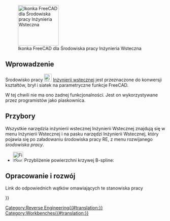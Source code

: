 <languages/>

{{Docnav/pl
|[[Points_Workbench/pl|środowisko pracy Punkty]]
|[[Robot_Workbench/pl|środowisko pracy Robot]]
|IconL=Workbench_Points.svg
|IconR=Workbench_Robot.svg
}}

[[Image:Workbench_Reverse_Engineering.svg|thumb|128px|Ikonka FreeCAD dla Środowiska pracy Inżynieria Wsteczna]]

<span id="Introduction"></span>
==Wprowadzenie== 

Środowisko pracy [[Image:Workbench_Reverse_Engineering.svg|24px]] [[Reverse_Engineering_Workbench/pl|Inżynierii wstecznej]] jest przeznaczone do konwersji kształtów, brył i siatek na parametryczne funkcje FreeCAD.

W tej chwili nie ma ono żadnej funkcjonalności. Jest on wykorzystywane przez programistów jako piaskownica.

<span id="Tools"></span>
==Przybory==

Wszystkie narzędzia inżynierii wstecznej Inżynierii Wstecznej znajdują się w menu Inżynierii Wstecznej i na pasku narzędzi Inżynierii Wstecznej, który pojawia się po załadowaniu środowiska pracy RE, z menu rozwijanego ''środowiska pracy''.

* [[Image:FitSurface.svg|32px]] Przybliżenie powierzchni krzywej B-spline: 

<span id="Development"></span>
==Opracowanie i rozwój==

Link do odpowiednich wątków omawiających te stanowiska pracy


{{Docnav/pl
|[[Points_Workbench/pl|środowisko pracy Punkty]]
|[[Robot_Workbench/pl|środowisko pracy Robot]]
|IconL=Workbench_Points.svg
|IconR=Workbench_Robot.svg
}}

{{Userdocnavi{{#translation:}}}}
[[Category:Reverse Engineering{{#translation:}}]]
[[Category:Workbenches{{#translation:}}]]